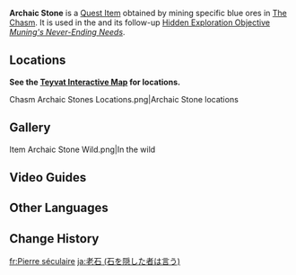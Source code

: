 {{For|the Quest Item from [[Zhongli]]'s [[Story Quest]] Act II|Archaic Stone}}
{{Item Infobox
|id           = 101642
|title        = Archaic Stone
|image        = Item Archaic Stone 2.png
|type         = Quest Items
|description  = A strange, rare ore that was mined from [[The Chasm (Area)|The Chasm]].<br>These rocks can only be found in the ore veins of the oldest mountains. It is so rare that most merchants have probably never heard of it.<br>However, the changes in The Chasm have led to the emergence of much low-quality Archaic Stone, a fact that has given the merchants of [[Huishan Hall]] quite the headache.
|source1      = Found in [[The Chasm (Area)|The Chasm]]
}}
'''Archaic Stone''' is a [[Quest Item]] obtained by mining specific blue ores in [[The Chasm (Area)|The Chasm]]. It is used in the {{Quest|Says He Who Seeks Stone}} and its follow-up [[Hidden Exploration Objective]] ''[[Muning's Never-Ending Needs]]''.

==Locations==
'''See the [https://webstatic-sea.hoyolab.com/ys/app/interactive-map/index.html#/map/2?shown_types=184 Teyvat Interactive Map] for locations.'''
<gallery>
Chasm Archaic Stones Locations.png|Archaic Stone locations
</gallery>

==Gallery==
<gallery>
Item Archaic Stone Wild.png|In the wild
</gallery>

==Video Guides==
{{EVT
|video1   = https://youtu.be/XU1w5DnKxLM
|caption1 = Archaic Stone Location
}}

==Other Languages==
{{Other Languages|Transclude = Archaic Stone}}

==Change History==
{{Change History|2.6}}

[[fr:Pierre séculaire]]
[[ja:老石 (石を隠した者は言う)]]